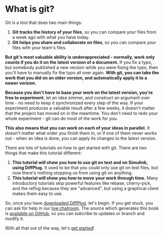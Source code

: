 # What is git?

Git is a tool that does two main things:

1. **Git tracks the history of your files**, so you can compare your files from a week ago with what you have today.
2. **Git helps you share and collaborate on files**, so you can compare your files with your team's files.

**But git's most valuable ability is underappreciated - normally, work only counts if you do it on the latest version of a document.**  If you fix a typo, but somebody published a new version while you were fixing the typo, then you'll have to manually fix the typo all over again.  **With git, you can take the work that you did on an older version, and automatically apply it to a newer version.**

**Because you don't have to base your work on the latest version, you're free to experiment**, let an idea simmer, and construct an argument over time - no need to keep it synchronized every step of the way.  If your experiment produces a valuable result after a few weeks, it doesn't matter that the project has moved on in the meantime.  You don't need to redo your whole experiment - git can do most of the work for you.

**This also means that you can work on each of your ideas in parallel.**  It doesn't matter what order you finish them in, or if one of them never works out - when an idea is done, you can apply its changes to the latest version.

There are lots of tutorials on how to get started with git.  There are two things that make this tutorial different:

1. **This tutorial will show you how to use git on text and on Simulink, using DiffPlug.**  It used to be that you could only use git on text files, but now there's nothing stopping us from using git on anything.
2. **This tutorial will show you how to move your work through time.**  Many introductory tutorials skip powerful features like rebase, cherry-pick, and the reflog because they are "advanced", but using a graphical client makes them easy to use.

So, once you have [downloaded DiffPlug](http://www.diffplug.com/versions/latest), let's begin.  If you get stuck, you can ask for help in our [live chatroom](https://gitter.im/diffplug/gitfromscratch).  The source which generates this book is [available on GitHub](https://github.com/diffplug/gitfromscratch), so you can subcribe to updates or branch and modify it.

With all that out of the way, let's [get started](intro)!
